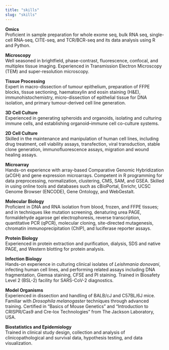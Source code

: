 ```yaml
---
title: "skills"
slug: "skills"
---
```

::: justify-text

**Omics**\
Proficient in sample preparation for whole exome seq, bulk RNA seq, single-cell RNA-seq, CITE-seq, and TCR/BCR-seq and its data analysis using R and Python.

**Microscopy**\
Well seasoned in brightfield, phase-contrast, fluorescence, confocal, and multiplex tissue imaging. Experienced in Transmission Electron Microscopy (TEM) and super-resolution microscopy.

**Tissue Processing**\
Expert in macro-dissection of tumour epithelium, preparation of FFPE blocks, tissue sectioning, haematoxylin and eosin staining (H&E), immunohistochemistry, micro-dissection of epithelial tissue for DNA isolation, and primary tumour-derived cell line generation.

**3D Cell Culture**\
Experienced in generating spheroids and organoids, isolating and culturing immune cells, and establishing organoid–immune cell co-culture systems.

**2D Cell Culture**\
Skilled in the maintenance and manipulation of human cell lines, including drug treatment, cell viability assays, transfection, viral transduction, stable clone generation, immunofluorescence assays, migration and wound healing assays.  

**Microarray**\
Hands-on experience with array-based Comparative Genomic Hybridization (aCGH) and gene expression microarrays. Competent in R programming for data preprocessing, normalization, clustering, CMS, SAM, and GSEA. Skilled in using online tools and databases such as cBioPortal, Enrichr, UCSC Genome Browser (ENCODE), Gene Ontology, and WebGestalt.

**Molecular Biology**\
Proficient in DNA and RNA isolation from blood, frozen, and FFPE tissues; and in techniques like mutation screening, denaturing urea PAGE, formaldehyde agarose gel electrophoresis, reverse transcription, quantitative PCR (qPCR), molecular cloning, site-directed mutagenesis, chromatin immunoprecipitation (ChIP), and luciferase reporter assays.

**Protein Biology**\
Experienced in protein extraction and purification, dialysis, SDS and native PAGE, and Western blotting for protein analysis.

**Infection Biology**\
Hands-on experience in culturing clinical isolates of *Leishmania donovani*, infecting human cell lines, and performing related assays including DNA fragmentation, Giemsa staining, CFSE and PI staining.
Trained in Biosafety Level 2 (BSL-2) facility for SARS-CoV-2 diagnostics.

**Model Organisms**\
Experienced in dissection and handling of BALB/cJ and C57BL/6J mice.
Familiar with *Drosophila melanogaster* techniques through advanced training.
Certified in “Basics of Mouse Genetics” and “Introduction to CRISPR/Cas9 and Cre-lox Technologies” from The Jackson Laboratory, USA.

**Biostatistics and Epidemiology**\
Trained in clinical study design, collection and analysis of clinicopathological and survival data, hypothesis testing, and data visualization.

:::
